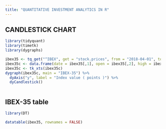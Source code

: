 ```yaml
---
title: "QUANTITATIVE INVESTMENT ANALYTICS IN R"
---
```


<h2><span class="badge badge-secondary"></span></h2>



## CANDLESTICK CHART

<script>
var f = new Date();
$('span.badge').html(f.getFullYear() + "/" + (f.getMonth() +1) + "/" + f.getDate());
$('span.badge').css("font-size","20px");
</script>

```r
library(tidyquant)
library(timetk)
library(dygraphs)

ibex35 <- tq_get("^IBEX", get = "stock.prices", from = "2018-04-01", to = Sys.Date())
ibex35c <- data.frame(date = ibex35[,1], open = ibex35[,2], high = ibex35[,3], low = ibex35[,4], close = ibex35[,5])
ibex35c <- tk_xts(ibex35c)
dygraph(ibex35c, main = "IBEX-35") %>%
  dyAxis("y", label = "Index value ( points )") %>%
  dyCandlestick()



```

## IBEX-35 table

```r
 
library(DT)

datatable(ibex35, rownames = FALSE) 

```
